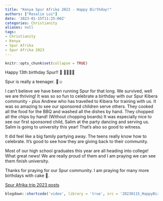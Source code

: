 ```yaml
---
title: "Kenya Spur Afrika 2023 - Happy Birthday!"
authors: ["Rosalie Lui"]
date: '2023-01-15T11:25:00Z'
categories: Christianity
aliases: null
tags:
- Christianity
- Kenya
- Spur Afrika
- Spur Afrika 2023
---
```


```r
knitr::opts_chunk$set(collapse = TRUE)
```

Happy 13th birthday Spur!! 🎂 🤪👯‍♂️💃

Spur is really a teenager. 🤪☺️

I can't believe we have been running Spur for that long. We survived, well we are thriving! It was so so fun to celebrate a birthday with our Spur Kibera community - plus Andrew who has travelled to Kibera for training with us. 
It was so amazing to see our sponsored children serve others. They cooked all the food for the BBQ and washed all the dishes by hand. They chopped all the chips by hand! (Without chopping boards) It was especially nice to see our first sponsored child, Salim at the party dancing and serving us. Salim is going to university this year! That's also so good to witness. 

It did feel like a big family partying away. The teens really know how to celebrate. It's good to see how they are giving back to their community. 

Most of our high school graduates this year are all heading into college! What great news! We are really proud of them and I am praying we can see them finish university. 

Thanks for praying for our Spur community. I am praying for many more birthdays with cake 🎂.

[Spur Afrika trip 2023 posts](/spurafrika2023/)

```r
blogdown::shortcode('video', library = 'true', src = '20230115_HappyBirthdaySpur.mp4', controls = 'yes')
```